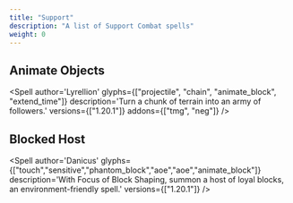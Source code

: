 ```yaml
---
title: "Support"
description: "A list of Support Combat spells"
weight: 0
---
```



## Animate Objects
<Spell
    author='Lyrellion'
    glyphs={["projectile", "chain", "animate_block", "extend_time"]}
    description='Turn a chunk of terrain into an army of followers.'
    versions={["1.20.1"]}
    addons={["tmg", "neg"]}
/>

## Blocked Host
<Spell
    author='Danicus'
    glyphs={["touch","sensitive","phantom_block","aoe","aoe","animate_block"]}
    description='With Focus of Block Shaping, summon a host of loyal blocks, an environment-friendly spell.'
    versions={["1.20.1"]}
/>
